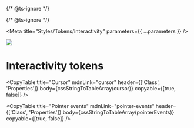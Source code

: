 
{/* @ts-ignore */}

{/* @ts-ignore */}

<Meta title="Styles/Tokens/Interactivity" parameters={{ ...parameters }} />

![](https://graphics.thomsonreuters.com/style-assets/images/logos/reuters-graphics-logo/svg/graphics-logo-color-dark.svg)

# Interactivity tokens

<CopyTable
  title="Cursor"
  mdnLink="cursor"
  header={['Class', 'Properties']}
  body={cssStringToTableArray(cursor)}
  copyable={[true, false]}
/>

<CopyTable
  title="Pointer events"
  mdnLink="pointer-events"
  header={['Class', 'Properties']}
  body={cssStringToTableArray(pointerEvents)}
  copyable={[true, false]}
/>
